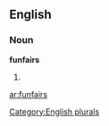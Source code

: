 ==English==

===Noun===
'''funfairs'''

# {{plural of|[[funfair]]}}

[[Category:English plurals]]

[[ar:funfairs]]